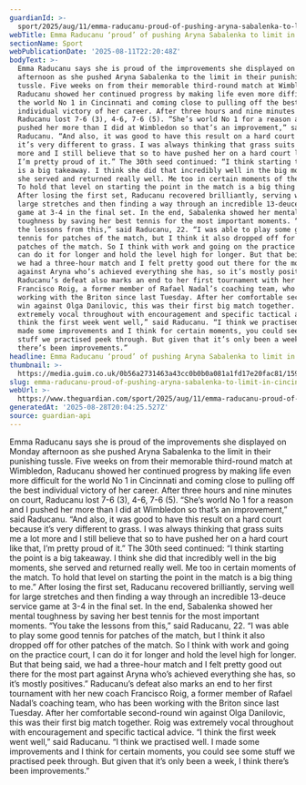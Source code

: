 ```yaml
---
guardianId: >-
  sport/2025/aug/11/emma-raducanu-proud-of-pushing-aryna-sabalenka-to-limit-in-cincinnati-open
webTitle: Emma Raducanu ‘proud’ of pushing Aryna Sabalenka to limit in Cincinnati Open
sectionName: Sport
webPublicationDate: '2025-08-11T22:20:48Z'
bodyText: >-
  Emma Raducanu says she is proud of the improvements she displayed on Monday
  afternoon as she pushed Aryna Sabalenka to the limit in their punishing
  tussle. Five weeks on from their memorable third-round match at Wimbledon,
  Raducanu showed her continued progress by making life even more difficult for
  the world No 1 in Cincinnati and coming close to pulling off the best
  individual victory of her career. After three hours and nine minutes on court,
  Raducanu lost 7-6 (3), 4-6, 7-6 (5). “She’s world No 1 for a reason and I
  pushed her more than I did at Wimbledon so that’s an improvement,” said
  Raducanu. “And also, it was good to have this result on a hard court because
  it’s very different to grass. I was always thinking that grass suits me a lot
  more and I still believe that so to have pushed her on a hard court like that,
  I’m pretty proud of it.” The 30th seed continued: “I think starting the point
  is a big takeaway. I think she did that incredibly well in the big moments,
  she served and returned really well. Me too in certain moments of the match.
  To hold that level on starting the point in the match is a big thing to me.”
  After losing the first set, Raducanu recovered brilliantly, serving well for
  large stretches and then finding a way through an incredible 13-deuce service
  game at 3-4 in the final set. In the end, Sabalenka showed her mental
  toughness by saving her best tennis for the most important moments. “You take
  the lessons from this,” said Raducanu, 22. “I was able to play some good
  tennis for patches of the match, but I think it also dropped off for other
  patches of the match. So I think with work and going on the practice court, I
  can do it for longer and hold the level high for longer. But that being said,
  we had a three-hour match and I felt pretty good out there for the most part
  against Aryna who’s achieved everything she has, so it’s mostly positives.”
  Raducanu’s defeat also marks an end to her first tournament with her new coach
  Francisco Roig, a former member of Rafael Nadal’s coaching team, who has been
  working with the Briton since last Tuesday. After her comfortable second-round
  win against Olga Danilovic, this was their first big match together. Roig was
  extremely vocal throughout with encouragement and specific tactical advice. “I
  think the first week went well,” said Raducanu. “I think we practised well. I
  made some improvements and I think for certain moments, you could see some
  stuff we practised peek through. But given that it’s only been a week, I think
  there’s been improvements.”
headline: Emma Raducanu ‘proud’ of pushing Aryna Sabalenka to limit in Cincinnati Open
thumbnail: >-
  https://media.guim.co.uk/0b56a2731463a43cc0b0b0a081a1fd17e20fac81/159_0_1589_1271/500.jpg
slug: emma-raducanu-proud-of-pushing-aryna-sabalenka-to-limit-in-cincinnati-open
webUrl: >-
  https://www.theguardian.com/sport/2025/aug/11/emma-raducanu-proud-of-pushing-aryna-sabalenka-to-limit-in-cincinnati-open
generatedAt: '2025-08-28T20:04:25.527Z'
source: guardian-api
---
```

Emma Raducanu says she is proud of the improvements she displayed on Monday afternoon as she pushed Aryna Sabalenka to the limit in their punishing tussle. Five weeks on from their memorable third-round match at Wimbledon, Raducanu showed her continued progress by making life even more difficult for the world No 1 in Cincinnati and coming close to pulling off the best individual victory of her career. After three hours and nine minutes on court, Raducanu lost 7-6 (3), 4-6, 7-6 (5). “She’s world No 1 for a reason and I pushed her more than I did at Wimbledon so that’s an improvement,” said Raducanu. “And also, it was good to have this result on a hard court because it’s very different to grass. I was always thinking that grass suits me a lot more and I still believe that so to have pushed her on a hard court like that, I’m pretty proud of it.” The 30th seed continued: “I think starting the point is a big takeaway. I think she did that incredibly well in the big moments, she served and returned really well. Me too in certain moments of the match. To hold that level on starting the point in the match is a big thing to me.” After losing the first set, Raducanu recovered brilliantly, serving well for large stretches and then finding a way through an incredible 13-deuce service game at 3-4 in the final set. In the end, Sabalenka showed her mental toughness by saving her best tennis for the most important moments. “You take the lessons from this,” said Raducanu, 22. “I was able to play some good tennis for patches of the match, but I think it also dropped off for other patches of the match. So I think with work and going on the practice court, I can do it for longer and hold the level high for longer. But that being said, we had a three-hour match and I felt pretty good out there for the most part against Aryna who’s achieved everything she has, so it’s mostly positives.” Raducanu’s defeat also marks an end to her first tournament with her new coach Francisco Roig, a former member of Rafael Nadal’s coaching team, who has been working with the Briton since last Tuesday. After her comfortable second-round win against Olga Danilovic, this was their first big match together. Roig was extremely vocal throughout with encouragement and specific tactical advice. “I think the first week went well,” said Raducanu. “I think we practised well. I made some improvements and I think for certain moments, you could see some stuff we practised peek through. But given that it’s only been a week, I think there’s been improvements.”
